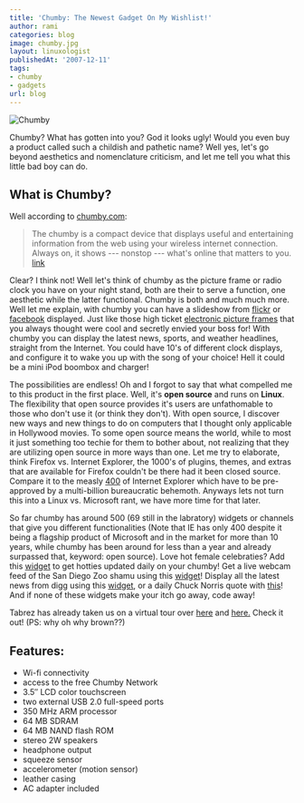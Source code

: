 ```yaml
---
title: 'Chumby: The Newest Gadget On My Wishlist!'
author: rami
categories: blog
image: chumby.jpg
layout: linuxologist
publishedAt: '2007-12-11'
tags:
- chumby
- gadgets
url: blog
---
```


![Chumby](/assets/images/content/blog/chumby.jpg)

Chumby? What has gotten into you? God it looks ugly! Would you even buy a product called such a childish and pathetic name? Well yes, let's go beyond aesthetics and nomenclature criticism, and let me tell you what this little bad boy can do.

## What is Chumby?

Well according to [chumby.com](http://www.chumby.com "chumby.com"):

> The chumby is a compact device that displays useful and entertaining information from the web using your wireless internet connection. Always on, it shows --- nonstop --- what's online that matters to you. [link](http://docs.google.com/File?id=ddfbqn27_8gntxfsfh)

Clear? I think not! Well let's think of chumby as the picture frame or radio clock you have on your night stand, both are their to serve a function, one aesthetic while the latter functional. Chumby is both and much much more. Well let me explain, with chumby you can have a slideshow from [flickr](http://www.flickr.com) or [facebook](http://www.facebook.com) displayed. Just like those high ticket [electronic picture frames](http://www.nextag.com/Spectrum-Digita-MemoryVue-MV800-508584171/prices-html?nxtg=a47e0a24051a-0F95EF9F15560DE1 "electronic picture frames") that you always thought were cool and secretly envied your boss for! With chumby you can display the latest news, sports, and weather headlines, straight from the Internet. You could have 10's of different clock displays, and configure it to wake you up with the song of your choice! Hell it could be a mini iPod boombox and charger!


The possibilities are endless! Oh and I forgot to say that what compelled me to this product in the first place. Well, it's **open source** and runs on **Linux**. The flexibility that open source provides it's users are unfathomable to those who don't use it (or think they don't). With open source, I discover new ways and new things to do on computers that I thought only applicable in Hollywood movies. To some open source means the world, while to most it just something too techie for them to bother about, not realizing that they are utilizing open source in more ways than one. Let me try to elaborate, think Firefox vs. Internet Explorer, the 1000's of plugins, themes, and extras that are available for Firefox couldn't be there had it been closed source. Compare it to the measly [400](http://www.windowsmarketplace.com/results.aspx?text=internet+explorer+plugins&tabid=1&path=c1%23%23-1%23%23-1%7e%7eq696e7465726e6574206578706c6f72657220706c7567696e73%7e%7enc3500%23%235%23%23bm&bcatid=3500 "400") of Internet Explorer which have to be pre-approved by a multi-billion bureaucratic behemoth. Anyways lets not turn this into a Linux vs. Microsoft rant, we have more time for that later. 

So far chumby has around 500 (69 still in the labratory) widgets or channels that give you different functionalities (Note that IE has only 400 despite it being a flagship product of Microsoft and in the market for more than 10 years, while chumby has been around for less than a year and already surpassed that, keyword: open source). Love hot female celebraties? Add this [widget](http://www.chumby.com/guide/AB5BD1F6-8725-11DC-ADDE-0030488E34F8/widget) to get hotties updated daily on your chumby! Get a live webcam feed of the San Diego Zoo shamu using this [widget](http://www.chumby.com/guide/1544E1D6-7BC5-11DD-B01D-001E681DF646/widget)! Display all the latest news from digg using this [widget](http://www.chumby.com/guide/EFAC1652-2F35-11DB-8753-001372292121/widget), or a daily Chuck Norris quote with [this](http://www.chumby.com/guide/A7228412-6BCE-11DC-9FAD-0030488CBE0D/widget)! And if none of these widgets make your itch go away, code away!

Tabrez has already taken us on a virtual tour over [here](http://beans.seartipy.com/2007/11/30/unboxing-chumby-and-my-first-impressions/ "here") and [here.](http://beans.seartipy.com/2007/12/02/five-interesting-ways-of-using-a-chumby-that-might-make-you-buy-it/ "here.") Check it out! (PS: why oh why brown??)

Features:
--------

- Wi-fi connectivity 
- access to the free Chumby Network 
- 3.5″ LCD color touchscreen 
- two external USB 2.0 full-speed ports 
- 350 MHz ARM processor 
- 64 MB SDRAM 
- 64 MB NAND flash ROM 
- stereo 2W speakers 
- headphone output 
- squeeze sensor 
- accelerometer (motion sensor) 
- leather casing 
- AC adapter included
